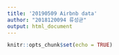 ```yaml
---
title: '20190509 Airbnb data'
author: "2018120094 류성균"
output: html_document
---
```


```r
knitr::opts_chunk$set(echo = TRUE)
```
